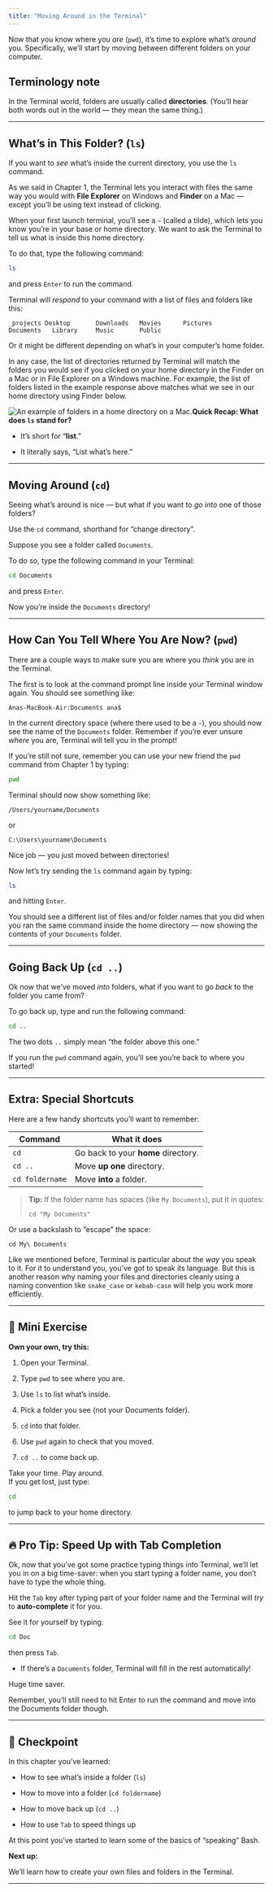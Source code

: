 ```yaml
---
title: "Moving Around in the Terminal"
---
```


Now that you know where you *are* (`pwd`), it's time to explore what's *around* you. Specifically, we'll start by moving between different folders on your computer.

::: callout-note
## Terminology note

In the Terminal world, folders are usually called **directories**. (You’ll hear both words out in the world — they mean the same thing.)
:::

------------------------------------------------------------------------

## What’s in This Folder? (`ls`)

If you want to *see* what's inside the current directory, you use the `ls` command.

As we said in Chapter 1, the Terminal lets you interact with files the same way you would with **File Explorer** on Windows and **Finder** on a Mac — except you'll be using text instead of clicking.

When your first launch terminal, you'll see a `~` (called a tilde), which lets you know you're in your base or home directory. We want to ask the Terminal to tell us what is inside this home directory.

To do that, type the following command:

``` bash
ls
```

and press `Enter` to run the command.

Terminal will *respond* to your command with a list of files and folders like this:

```         
_projects Desktop       Downloads   Movies      Pictures
Documents   Library     Music       Public 
```

Or it might be different depending on what's in your computer's home folder.

In any case, the list of directories returned by Terminal will match the folders you would see if you clicked on your home directory in the Finder on a Mac or in File Explorer on a Windows machine. For example, the list of folders listed in the example response above matches what we see in our home directory using Finder below.

![An example of folders in a home directory on a Mac.](../images/home-directory.png)**Quick Recap: What does `ls` stand for?**

-   It’s short for "**list**."

-   It literally says, "List what’s here."

------------------------------------------------------------------------

## Moving Around (`cd`)

Seeing what's around is nice — but what if you want to *go into* one of those folders?

Use the `cd` command, shorthand for "change directory".

Suppose you see a folder called `Documents`.

To do so, type the following command in your Terminal:

``` bash
cd Documents
```

and press `Enter`.

Now you’re inside the `Documents` directory!

------------------------------------------------------------------------

## How Can You Tell Where You Are Now? (`pwd`)

There are a couple ways to make sure you are where you *think* you are in the Terminal.

The first is to look at the command prompt line inside your Terminal window again. You should see something like:

`Anas-MacBook-Air:Documents ana$`

In the current directory space (where there used to be a `~`), you should now see the name of the `Documents` folder. Remember if you're ever unsure *where* you are, Terminal will tell you in the prompt!

If you're still not sure, remember you can use your new friend the `pwd` command from Chapter 1 by typing:

``` bash
pwd
```

Terminal should now show something like:

`/Users/yourname/Documents`

or

`C:\Users\yourname\Documents`

Nice job — you just moved between directories!

Now let's try sending the `ls` command again by typing:

``` bash
ls
```

and hitting `Enter`.

You should see a different list of files and/or folder names that you did when you ran the same command inside the home directory — now showing the contents of your `Documents` folder.

------------------------------------------------------------------------

## Going Back Up (`cd ..`)

Ok now that we've moved *into* folders, what if you want to go *back* to the folder you came from?

To go back up, type and run the following command:

``` bash
cd ..
```

The two dots `..` simply mean "the folder above this one."

If you run the `pwd` command again, you'll see you're back to where you started!

------------------------------------------------------------------------

## Extra: Special Shortcuts

Here are a few handy shortcuts you'll want to remember:

| Command         | What it does                        |
|-----------------|-------------------------------------|
| `cd`            | Go back to your **home** directory. |
| `cd ..`         | Move **up one** directory.          |
| `cd foldername` | Move **into** a folder.             |

> **Tip:** If the folder name has spaces (like `My Documents`), put it in quotes:
>
> `cd "My Documents"`

Or use a backslash to "escape" the space:

`cd My\ Documents`

Like we mentioned before, Terminal is particular about the *way* you speak to it. For it to understand you, you've got to speak its language. But this is another reason why naming your files and directories cleanly using a naming convention like `snake_case` or `kebab-case` will help you work more efficiently. 

------------------------------------------------------------------------

## 📝 Mini Exercise

**Own your own, try this:**

1.  Open your Terminal.

2.  Type `pwd` to see where you are.

3.  Use `ls` to list what's inside.

4.  Pick a folder you see (not your Documents folder).

5.  `cd` into that folder.

6.  Use `pwd` again to check that you moved.

7.  `cd ..` to come back up.

Take your time. Play around.\
If you get lost, just type:

``` bash 
cd
```

to jump back to your home directory.

------------------------------------------------------------------------

## 🔥 Pro Tip: Speed Up with Tab Completion

Ok, now that you've got some practice typing things into Terminal, we'll let you in on a big time-saver: when you start typing a folder name, you don't have to type the whole thing.

Hit the `Tab` key after typing part of your folder name and the Terminal will *try* to **auto-complete** it for you.

See it for yourself by typing:

```bash
cd Doc
``` 
then press `Tab`.

-   If there’s a `Documents` folder, Terminal will fill in the rest automatically!

Huge time saver.

Remember, you'll still need to hit Enter to run the command and move into the Documents folder though.

------------------------------------------------------------------------

## 🎯 Checkpoint

In this chapter you've learned:

-   How to see what’s inside a folder (`ls`)

-   How to move into a folder (`cd foldername`)

-   How to move back up (`cd ..`)

-   How to use `Tab` to speed things up

At this point you've started to learn some of the basics of "speaking" Bash. 

**Next up:**

We'll learn how to create your own files and folders in the Terminal.

------------------------------------------------------------------------
